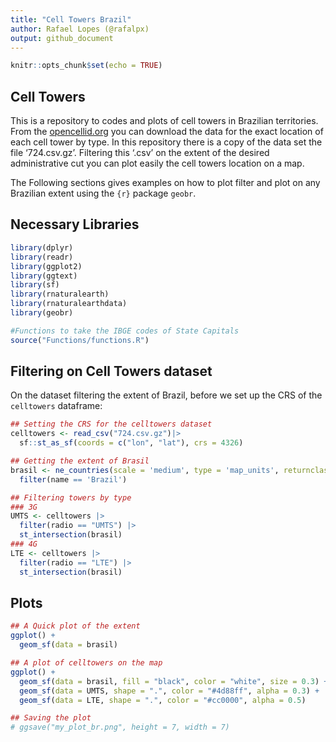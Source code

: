 ```yaml
---
title: "Cell Towers Brazil"
author: Rafael Lopes (@rafalpx)
output: github_document
---
```


```r
knitr::opts_chunk$set(echo = TRUE)
```

## Cell Towers

This is a repository to codes and plots of cell towers in Brazilian territories. From the [opencellid.org](opencellid.org) you can download the data for the exact location of each cell tower by type. In this repository there is a copy of the data set the file '724.csv.gz'. Filtering this '.csv' on the extent of the desired administrative cut you can plot easily the cell towers location on a map.

The Following sections gives examples on how to plot filter and plot on any Brazilian extent using the `{r}` package `geobr`.

## Necessary Libraries

```r
library(dplyr)
library(readr)
library(ggplot2)
library(ggtext)
library(sf)
library(rnaturalearth)
library(rnaturalearthdata)
library(geobr)

#Functions to take the IBGE codes of State Capitals
source("Functions/functions.R")
```

## Filtering on Cell Towers dataset

On the dataset filtering the extent of Brazil, before we set up the CRS of the `celltowers` dataframe:

```r
## Setting the CRS for the celltowers dataset
celltowers <- read_csv("724.csv.gz")|> 
  sf::st_as_sf(coords = c("lon", "lat"), crs = 4326)

## Getting the extent of Brasil
brasil <- ne_countries(scale = 'medium', type = 'map_units', returnclass = 'sf') |>
  filter(name == 'Brazil')

## Filtering towers by type
### 3G
UMTS <- celltowers |> 
  filter(radio == "UMTS") |>
  st_intersection(brasil)
### 4G
LTE <- celltowers |> 
  filter(radio == "LTE") |>
  st_intersection(brasil)
```

## Plots

```r
## A Quick plot of the extent
ggplot() + 
  geom_sf(data = brasil)

## A plot of celltowers on the map
ggplot() + 
  geom_sf(data = brasil, fill = "black", color = "white", size = 0.3) + 
  geom_sf(data = UMTS, shape = ".", color = "#4d88ff", alpha = 0.3) +
  geom_sf(data = LTE, shape = ".", color = "#cc0000", alpha = 0.5)

## Saving the plot
# ggsave("my_plot_br.png", height = 7, width = 7) 
```

